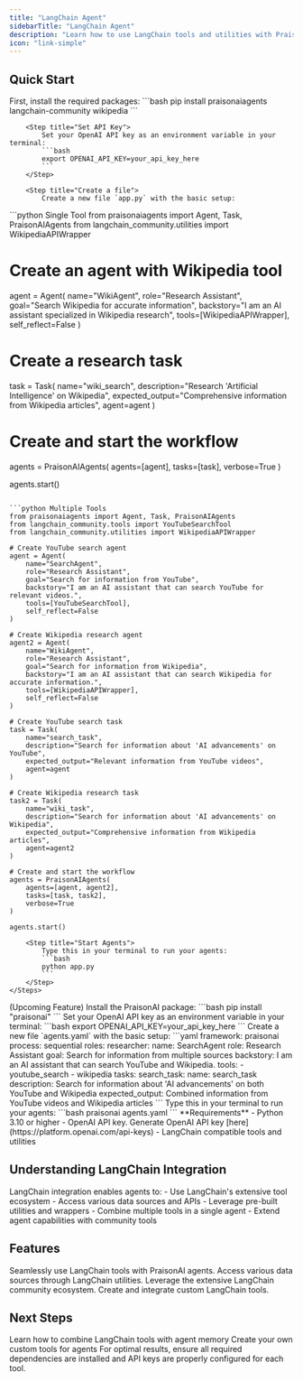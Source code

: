 ```yaml
---
title: "LangChain Agent"
sidebarTitle: "LangChain Agent"
description: "Learn how to use LangChain tools and utilities with PraisonAI agents."
icon: "link-simple"
---
```


## Quick Start

<Tabs>
  <Tab title="Code">
    <Steps>
        <Step title="Install Package">
            First, install the required packages:
            ```bash
            pip install praisonaiagents langchain-community wikipedia
            ```
        </Step>

        <Step title="Set API Key">
            Set your OpenAI API key as an environment variable in your terminal:
            ```bash
            export OPENAI_API_KEY=your_api_key_here
            ```
        </Step>

        <Step title="Create a file">
            Create a new file `app.py` with the basic setup:
<CodeGroup>
  ```python Single Tool
  from praisonaiagents import Agent, Task, PraisonAIAgents
  from langchain_community.utilities import WikipediaAPIWrapper

  # Create an agent with Wikipedia tool
  agent = Agent(
      name="WikiAgent",
      role="Research Assistant",
      goal="Search Wikipedia for accurate information",
      backstory="I am an AI assistant specialized in Wikipedia research",
      tools=[WikipediaAPIWrapper],
      self_reflect=False
  )

  # Create a research task
  task = Task(
      name="wiki_search",
      description="Research 'Artificial Intelligence' on Wikipedia",
      expected_output="Comprehensive information from Wikipedia articles",
      agent=agent
  )

  # Create and start the workflow
  agents = PraisonAIAgents(
      agents=[agent],
      tasks=[task],
      verbose=True
  )

  agents.start()
  ```

  ```python Multiple Tools
  from praisonaiagents import Agent, Task, PraisonAIAgents
  from langchain_community.tools import YouTubeSearchTool
  from langchain_community.utilities import WikipediaAPIWrapper

  # Create YouTube search agent
  agent = Agent(
      name="SearchAgent",
      role="Research Assistant",
      goal="Search for information from YouTube",
      backstory="I am an AI assistant that can search YouTube for relevant videos.",
      tools=[YouTubeSearchTool],
      self_reflect=False
  )

  # Create Wikipedia research agent
  agent2 = Agent(
      name="WikiAgent",
      role="Research Assistant",
      goal="Search for information from Wikipedia",
      backstory="I am an AI assistant that can search Wikipedia for accurate information.",
      tools=[WikipediaAPIWrapper],
      self_reflect=False
  )

  # Create YouTube search task
  task = Task(
      name="search_task",
      description="Search for information about 'AI advancements' on YouTube",
      expected_output="Relevant information from YouTube videos",
      agent=agent
  )

  # Create Wikipedia research task
  task2 = Task(
      name="wiki_task",
      description="Search for information about 'AI advancements' on Wikipedia",
      expected_output="Comprehensive information from Wikipedia articles",
      agent=agent2
  )

  # Create and start the workflow
  agents = PraisonAIAgents(
      agents=[agent, agent2],
      tasks=[task, task2],
      verbose=True
  )

  agents.start()
  ```
</CodeGroup>
        </Step>

        <Step title="Start Agents">
            Type this in your terminal to run your agents:
            ```bash
            python app.py
            ```
        </Step>
    </Steps>
  </Tab>
  <Tab title="No Code">
    <Steps>
        <Step title="Install Package">
            (Upcoming Feature)
            Install the PraisonAI package:
            ```bash
            pip install "praisonai"
            ```
        </Step>
        <Step title="Set API Key">
            Set your OpenAI API key as an environment variable in your terminal:
            ```bash
            export OPENAI_API_KEY=your_api_key_here
            ```
        </Step>
        <Step title="Create a file">
            Create a new file `agents.yaml` with the basic setup:
```yaml
framework: praisonai
process: sequential
roles:
  researcher:
    name: SearchAgent
    role: Research Assistant
    goal: Search for information from multiple sources
    backstory: I am an AI assistant that can search YouTube and Wikipedia.
    tools:
      - youtube_search
      - wikipedia
    tasks:
      search_task:
        name: search_task
        description: Search for information about 'AI advancements' on both YouTube and Wikipedia
        expected_output: Combined information from YouTube videos and Wikipedia articles
```
        </Step>
        <Step title="Start Agents">
            Type this in your terminal to run your agents:
```bash
praisonai agents.yaml
```
        </Step>
    </Steps>
  </Tab>
</Tabs>

<Note>
  **Requirements**
  - Python 3.10 or higher
  - OpenAI API key. Generate OpenAI API key [here](https://platform.openai.com/api-keys)
  - LangChain compatible tools and utilities
</Note>

## Understanding LangChain Integration

<Card title="What is LangChain Integration?" icon="question">
  LangChain integration enables agents to:
  - Use LangChain's extensive tool ecosystem
  - Access various data sources and APIs
  - Leverage pre-built utilities and wrappers
  - Combine multiple tools in a single agent
  - Extend agent capabilities with community tools
</Card>

## Features

<CardGroup cols={2}>
  <Card title="Tool Integration" icon="plug">
    Seamlessly use LangChain tools with PraisonAI agents.
  </Card>
  <Card title="Multiple Sources" icon="database">
    Access various data sources through LangChain utilities.
  </Card>
  <Card title="Community Tools" icon="users">
    Leverage the extensive LangChain community ecosystem.
  </Card>
  <Card title="Custom Tools" icon="wrench">
    Create and integrate custom LangChain tools.
  </Card>
</CardGroup>



## Next Steps

<CardGroup cols={2}>
  <Card title="Memory Integration" icon="brain" href="../concepts/memory">
    Learn how to combine LangChain tools with agent memory
  </Card>
  <Card title="Custom Tools" icon="wrench" href="./tools">
    Create your own custom tools for agents
  </Card>
</CardGroup>

<Note>
  For optimal results, ensure all required dependencies are installed and API keys are properly configured for each tool.
</Note>
